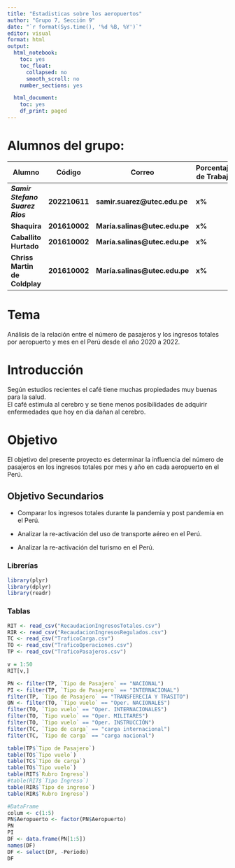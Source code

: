 ```yaml
---
title: "Estadisticas sobre los aeropuertos"
author: "Grupo 7, Sección 9"
date: "`r format(Sys.time(), '%d %B, %Y')`"
editor: visual
format: html
output:
  html_notebook:
    toc: yes
    toc_float:
      collapsed: no
      smooth_scroll: no
    number_sections: yes

  html_document:
    toc: yes
    df_print: paged
---
```


# **Alumnos del grupo:**

| Alumno                          | **Código**    | **Correo**                     | **Porcentaje de Trabajo** |
|--------------------|----------------|--------------------|----------------|
| ***Samir Stefano Suarez Rios*** | **202210611** | **samir.suarez\@utec.edu.pe**  | **x%**                    |
| **Shaquira**                    | **201610002** | **María.salinas\@utec.edu.pe** | **x%**                    |
| **Caballito Hurtado**           | **201610002** | **María.salinas\@utec.edu.pe** | **x%**                    |
| **Chriss Martin de Coldplay**   | **201610002** | **María.salinas\@utec.edu.pe** | **x%**                    |

# **Tema**

Análisis de la relación entre el número de pasajeros y los ingresos totales por aeropuerto y mes en el Perú desde el año 2020 a 2022.

# **Introducción**

Según estudios recientes el café tiene muchas propiedades muy buenas para la salud.\
El café estimula al cerebro y se tiene menos posibilidades de adquirir enfermedades que hoy en día dañan al cerebro.

# **Objetivo**

El objetivo del presente proyecto es determinar la influencia del número de pasajeros en los ingresos totales por mes y año en cada aeropuerto en el Perú.

## Objetivo Secundarios

-   Comparar los ingresos totales durante la pandemia y post pandemia en el Perú.

-   Analizar la re-activación del uso de transporte aéreo en el Perú.

-   Analizar la re-activación del turismo en el Perú.

### Librerías

```r
library(plyr)
library(dplyr)
library(readr)
```

### Tablas

```r
RIT <- read_csv("RecaudacionIngresosTotales.csv")
RIR <- read_csv("RecaudacionIngresosRegulados.csv")
TC <- read_csv("TraficoCarga.csv")
TO <- read_csv("TraficoOperaciones.csv")
TP <- read_csv("TraficoPasajeros.csv")
```

```r
v = 1:50
RIT[v,]

PN <- filter(TP, `Tipo de Pasajero` == "NACIONAL")
PI <- filter(TP, `Tipo de Pasajero` == "INTERNACIONAL")
filter(TP, `Tipo de Pasajero` == "TRANSFERECIA Y TRASITO")
ON <- filter(TO, `Tipo vuelo` == "Oper. NACIONALES")
filter(TO, `Tipo vuelo` == "Oper. INTERNACIONALES")
filter(TO, `Tipo vuelo` == "Oper. MILITARES")
filter(TO, `Tipo vuelo` == "Oper. INSTRUCCIÓN")
filter(TC, `Tipo de carga` == "carga internacional")
filter(TC, `Tipo de carga` == "carga nacional")
```

```r


table(TP$`Tipo de Pasajero`)
table(TO$`Tipo vuelo`)
table(TC$`Tipo de carga`)
table(TO$`Tipo vuelo`)
table(RIT$`Rubro Ingreso`)
#table(RIT$`Tipo Ingreso`)
table(RIR$`Tipo de ingreso`)
table(RIR$`Rubro Ingreso`)

```

```r
#DataFrame
colum <- c(1:5)
PN$Aeropuerto <- factor(PN$Aeropuerto)
PN
PI
DF <- data.frame(PN[1:5]) 
names(DF)
DF <- select(DF, -Periodo)
DF
```
